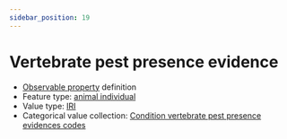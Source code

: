 ```yaml
---
sidebar_position: 19
---
```



# Vertebrate pest presence evidence

- [Observable property](/viewers/dawe-vocabs?uri=https://linked.data.gov.au/def/nrm/adc24cd3-b652-4696-bca0-b881b0111cdb) definition
- Feature type: [animal individual](http://linked.data.gov.au/def/tern-cv/ecb855ed-50e1-4299-8491-861759ef40b7)
- Value type: [IRI](https://w3id.org/tern/ontologies/tern/IRI)
- Categorical value collection: [Condition vertebrate pest presence evidences codes](/viewers/dawe-vocabs?uri=https://linked.data.gov.au/def/nrm/69638c57-1c38-47e1-8bae-c821411c3a30)

<Example protocolModule="condition-vegetation-age-class-structure" observableProperty="https://linked.data.gov.au/def/nrm/adc24cd3-b652-4696-bca0-b881b0111cdb" />
